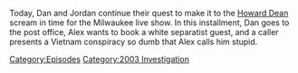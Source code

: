 {{DEFAULTSORT:
    #_EPISODE_0774:December 22, 2003
}}{{Episode
    | title           = December 22, 2003
    | caption         = Listen to this episode on [https://knowledgefight.libsyn.com/774-december-22-2003 Libsyn] [https://open.spotify.com/episode/1fvt9Mw9ThxQxYLY4OtMwx Spotify], Read the [[Transcript/774: December 22, 2003|Unofficial Transcript]]
    | episodeNumber   = 774
    | length          = 01:21:19
    | airDate         = February 6, 2023
    | coverageDate    = December 22, 2003
    | episodeType     = [[:Category:2003 Investigation|2003 Investigation]]
    | appearance      = [[Owen Benjamin]]
    | previousEpisode = [[773: February 2, 2023]]
    | nextEpisode     = [[775: Fireside Chatting]]
}}

{{Stub}}

Today, Dan and Jordan continue their quest to make it to the [[Howard Dean]] scream in time for the Milwaukee live show.  In this installment, Dan goes to the post office, Alex wants to book a white separatist guest, and a caller presents a Vietnam conspiracy so dumb that Alex calls him stupid.

[[Category:Episodes]]
[[Category:2003 Investigation]]
